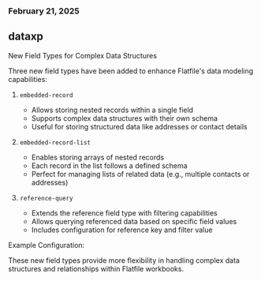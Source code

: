 ### February 21, 2025

## dataxp

New Field Types for Complex Data Structures

Three new field types have been added to enhance Flatfile's data modeling capabilities:

1. `embedded-record`
   - Allows storing nested records within a single field
   - Supports complex data structures with their own schema
   - Useful for storing structured data like addresses or contact details

2. `embedded-record-list`
   - Enables storing arrays of nested records
   - Each record in the list follows a defined schema
   - Perfect for managing lists of related data (e.g., multiple contacts or addresses)

3. `reference-query`
   - Extends the reference field type with filtering capabilities
   - Allows querying referenced data based on specific field values
   - Includes configuration for reference key and filter value

Example Configuration:



These new field types provide more flexibility in handling complex data structures and relationships within Flatfile workbooks.